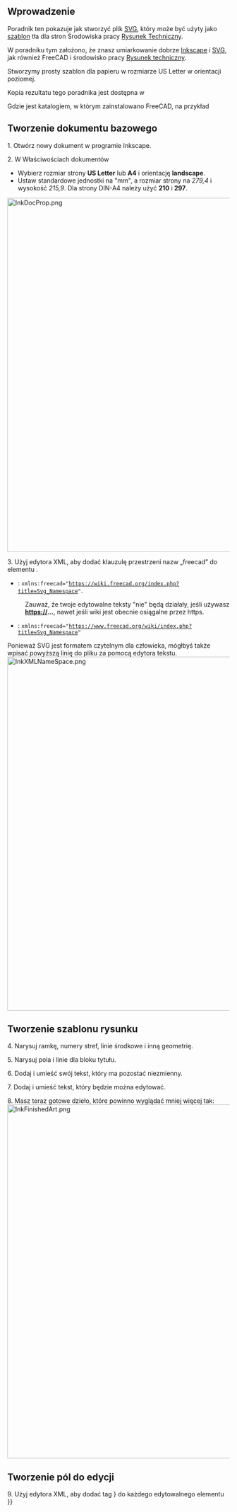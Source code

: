 <languages/>

{{TutorialInfo/pl
|Topic= Przygotowanie projektu
|Level= początkujący
|Time= 60 minut
|Author=[http://freecadweb.org/wiki/index.php?title=User:wandererfan wandererfan]
|FCVersion=0.17
}}

<span id="Introduction"></span>
==Wprowadzenie==

Poradnik ten pokazuje jak stworzyć plik [[SVG/pl|SVG]], który może być użyty jako [[TechDraw_Templates/pl|szablon]] tła dla stron Środowiska pracy [[TechDraw_Workbench/pl|Rysunek Techniczny]].

W poradniku tym założono, że znasz umiarkowanie dobrze [https://en.wikipedia.org/wiki/Inkscape Inkscape] i [[SVG/pl|SVG]], jak również FreeCAD i środowisko pracy [[TechDraw_Workbench/pl|Rysunek techniczny]].

Stworzymy prosty szablon dla papieru w rozmiarze US Letter w orientacji poziomej.

Kopia rezultatu tego poradnika jest dostępna w {{Code|code=
$INSTALL_DIR/Mod/TechDraw/Templates/HowToExample.svg
}}

Gdzie {{incode|$INSTALL_DIR}} jest katalogiem, w którym zainstalowano FreeCAD, na przykład {{Code|code=
/usr/share/freecad/Mod/TechDraw/Templates/HowToExample.svg
}}

<span id="Create_base_document"></span>
==Tworzenie dokumentu bazowego==

1. Otwórz nowy dokument w programie Inkscape.

2. W Właściwościach dokumentów
* Wybierz rozmiar strony '''US Letter''' lub '''A4''' i orientację '''landscape'''.
* Ustaw standardowe jednostki na "mm", a rozmiar strony na ''279,4'' i wysokość ''215,9''. Dla strony DIN-A4 należy użyć '''210''' i '''297'''.  
[[Image:InkDocProp.png|800px|center]]
{{Caption|align=center|Inkscape: dokument z rozmiarem i orientacją strony}}
{{clear}}

3. Użyj edytora XML, aby dodać klauzulę przestrzeni nazw „freecad” do elementu {{incode | <svg>}}.
* {{VersionMinus/pl|0.20}}: <code>xmlns:freecad="https://wiki.freecad.org/index.php?title=Svg_Namespace"</code>.
: Zauważ, że twoje edytowalne teksty "nie" będą działały, jeśli używasz '''https://...''', nawet jeśli wiki jest obecnie osiągalne przez https.
* {{VersionPlus|0.21}}: <code>xmlns:freecad="https://www.freecad.org/wiki/index.php?title=Svg_Namespace"</code>
Ponieważ SVG jest formatem czytelnym dla człowieka, mógłbyś także wpisać powyższą linię do pliku za pomocą edytora tekstu.
[[File:InkXMLNameSpace.png|800px|center]]
{{Caption|align=center|Inkscape: Edytor XML dodaje klauzulę przestrzeni nazw „freecad” do elementu <svg>}}
{{clear}}

<span id="Create_template_drawing"></span>
==Tworzenie szablonu rysunku==

4. Narysuj ramkę, numery stref, linie środkowe i inną geometrię.

5. Narysuj pola i linie dla bloku tytułu.

6. Dodaj i umieść swój tekst, który ma pozostać niezmienny.

7. Dodaj i umieść tekst, który będzie można edytować.

8. Masz teraz gotowe dzieło, które powinno wyglądać mniej więcej tak:
[[File:InkFinishedArt.png|800px|center]]
{{Caption|align=center|Inkscape: wstępny układ szablonu}}
{{clear}}

<span id="Create_editable_fields"></span>
==Tworzenie pól do edycji==

9. Użyj edytora XML, aby dodać tag {{incode|freecad:editable}}} do każdego edytowalnego elementu {{incode|<text>}.
* Przypisać sensowną nazwę do każdego pola tekstowego, które można edytować.
[[File:InkXMLeditableTag.png|800px|center]]
{{Caption|align=center|Inkscape: Edytor XML dodający właściwość "freecad:editable" do żądanej pozycji <text>.}}
{{clear}}

<span id="Adjust_size_of_the_SVG"></span>
==Dopasowanie wielkości SVG==

10. Użyj edytora XML, aby dopasować atrybut {{incode|viewBox}} do rozmiaru strony, w milimetrach.
* Są to cztery wartości, w formacie {{incode|"0 0 width height"}}
[[File:InkXMLviewBox.png|800px|center]]
{{Caption|align=center|Inkscape: Edytor XML dopasowujący pole widzenia do rozmiaru strony w milimetrach}}
{{clear}}

11. Twój szablon pojawi się teraz znacznie większy niż oczekiwano.
[[File:InkMuchTooBig.png|800px|center]]
{{Caption|align=center|Inkscape: wstępny układ szablonów przekraczający rozmiar strony.}}
{{clear}}

12. Musimy go skurczyć.
* {{MenuCommand|Edycja → Wybierz wszystko we wszystkich warstwach}} lub pole wyboru wybierz i zaznacz wszystkie.
* Dostosuj proporcje pola roboczego {{Button|W:}} i {{Button|H:}} do rozmiarów twojego dzieła w milimetrach.
* Ustaw go na rozmiar strony pomniejszony o odpowiednie marginesy, na przykład {{Button|W: 250}}, i {{Button|H: 200}}.

13. Użyj opcji '''Wyrównaj i Rozmieść''' lub przycisków {{Button|X:}} i {{Button|Y:}}, aby umieścić grafikę w obszarze strony, jeśli to konieczne.

14. Twój szablon powinien teraz wyglądać dokładnie tak, jak na ukończonym obrazku powyżej.

<span id="Remove_transformans_on_the_SVG"></span>
==Usuń przekształcenia z SVG==

15. Upewnij się, że wszystkie edytowalne teksty są ''rozgrupowane'' za pomocą klawiszy {{KEY|Shift}} + {{KEY|Ctrl}} + {{KEY|g}}.

16. Zaznacz wszystko na swojej stronie, używając {{MenuCommand|Edycja → Wybierz wszystko}}, a następnie {{MenuCommand|Edycja → Kopiuj}} {{KEY|Ctrl}} + {{KEY|C}}''.

17. Następnie usuń bieżącą warstwę, {{MenuCommand|Warstwa → Usuń aktualną warstwę}}.
: Uwaga: jeśli usunąłeś już warstwę (w Twoim panelu warstw nie ma żadnej listy warstw), ten krok nie jest wymagany. W tym przypadku należy zaznaczyć wszystko {{KEY|Ctrl}}+{{KEY|A}}, wyciąć zaznaczenie {{KEY|Ctrl}}+{{KEY|X}} i wkleić je przy pomocy polecenia w następnym kroku.

18. Następnie wklej, {{MenuCommand|Edycja → Wklej tutaj}}.
: Uwaga: To polecenie zapobiega zapisywaniu pozycji tekstowych w znacznikach transformacji. <u>Ważne jest, aby nie używać standardowej komendy wklejania.</u>

19. Twój szablon powinien teraz wyglądać właściwie i nie powinien zawierać żadnych niepożądanych przekształceń.

20. Zapisz swój szablon. Jeśli używasz Inkscape, zapisz go najlepiej jako '''Plain SVG''', ponieważ FreeCAD może obsługiwać tylko cechy specyfikacji SVG </br>1.1. Zwykły SVG'' usunie wszystkie znaczniki XML specyficzne dla Inkscape'a.

21. Wypróbuj go w programie FreeCAD i środowisku pracy [[TechDraw_Workbench/pl|Rysunek Techniczny]] z opcją [[TechDraw_PageTemplate/pl|wstaw stronę uzywając szablonu]].
[[File:FCTemplateHow.png|center]]
{{Caption|align=center|FreeCAD: gotowy szablon z polem tekstowym do edycji}}
{{clear}}

==Uwagi==
Nie używaj warstw w programie Inkscape, dopóki nie opanowałeś tworzenia szablonów bez nich. Warstwy i grupy mogą automatycznie wstawiać niechciane zmiany do Twojego pliku [[SVG/pl|SVG]].

Ostatnim krokiem przed użyciem nowego szablonu jest usunięcie wszelkich zapisów o przekształceniach z kodu SVG. Ponieważ '''spowodują one problemy'''.

Zobacz dyskusję w portalu Stackoverflow na temat [https://stackoverflow.com/questions/13329125/removing-transforms-in-svg-files usuwanie zapisów o przekształceniach w plikach SVG].

Jeśli nie widzisz zielonych pól na swoich tekstach do edycji, może być coś nie tak z Twoją skalą dokumentów. Otwórz ponownie swój plik w programie Inkscape i potwierdź, że wartości viewBox i rozmiary są zgodne. 

Jeśli w FreeCAD teksty są przesunięte, może być konieczne usunięcie atrybutów {{Incode|xml:space<nowiki>=</nowiki>"preserve"}} w pliku SVG. Patrz: https://forum.freecad.org/viewtopic.php?t=50897.

{{TechDraw Tools navi{{#translation:}}}}
{{Userdocnavi{{#translation:}}}}